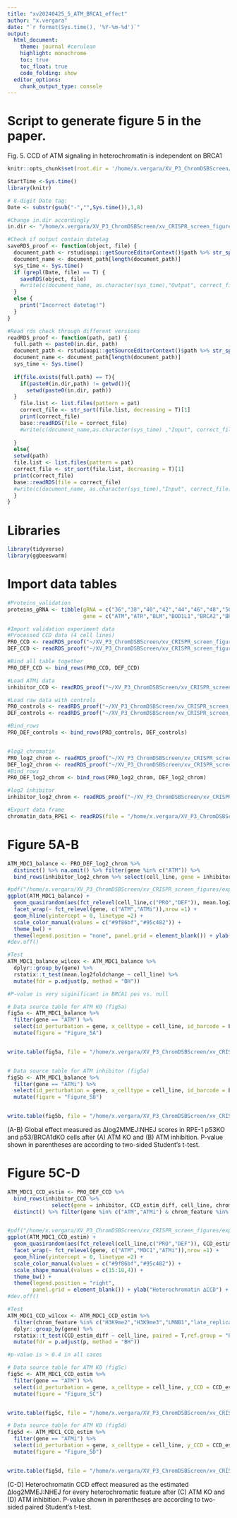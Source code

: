 ```yaml
---
title: "xv20240425_5_ATM_BRCA1_effect"
author: "x.vergara"
date: "`r format(Sys.time(), '%Y-%m-%d')`"
output:
  html_document:
    theme: journal #cerulean
    highlight: monochrome
    toc: true
    toc_float: true
    code_folding: show
  editor_options:
    chunk_output_type: console
---
```


# Script to generate figure 5 in the paper.
Fig. 5. CCD of ATM signaling in heterochromatin is independent on BRCA1 

```r
knitr::opts_chunk$set(root.dir = '/home/x.vergara/XV_P3_ChromDSBScreen/xv_CRISPR_screen_figures/rmarkdown/xv20210920_paper_scripts/short_version/knit_html/')

StartTime <-Sys.time()
library(knitr)

# 8-digit Date tag:
Date <- substr(gsub("-","",Sys.time()),1,8)

#Change in.dir accordingly
in.dir <- "/home/x.vergara/XV_P3_ChromDSBScreen/xv_CRISPR_screen_figures/"

#Check if output contain datetag
saveRDS_proof <- function(object, file) {
  document_path <- rstudioapi::getSourceEditorContext()$path %>% str_split(pattern = "/") %>% unlist()
  document_name <- document_path[length(document_path)]
  sys_time <- Sys.time()
  if (grepl(Date, file) == T) {
    saveRDS(object, file)
    #write(c(document_name, as.character(sys_time),"Output", correct_file), file = paste0(in.dir,"log"), ncolumns = 4, sep = "\t", append = T)
  }
  else {
    print("Incorrect datetag!")
  }
}

#Read rds check through different versions
readRDS_proof <- function(path, pat) {
  full.path <- paste0(in.dir, path)
  document_path <- rstudioapi::getSourceEditorContext()$path %>% str_split(pattern = "/") %>% unlist()
  document_name <- document_path[length(document_path)]
  sys_time <- Sys.time()
  
  if(file.exists(full.path) == T){
    if(paste0(in.dir,path) != getwd()){
      setwd(paste0(in.dir, path))
  }
    file.list <- list.files(pattern = pat)
    correct_file <- str_sort(file.list, decreasing = T)[1]
    print(correct_file)
    base::readRDS(file = correct_file)
    #write(c(document_name,as.character(sys_time) ,"Input", correct_file), file = paste0(in.dir,"log"), ncolumns = 4, sep = "\t", append = T)
    
  }
  else{
  setwd(path)
  file.list <- list.files(pattern = pat)
  correct_file <- str_sort(file.list, decreasing = T)[1]
  print(correct_file)
  base::readRDS(file = correct_file)
  #write(c(document_name, as.character(sys_time),"Input", correct_file),file = paste0(in.dir,"log"), ncolumns = 4, sep = "\t", append = T)
  }
}
```


# Libraries
```r
library(tidyverse)
library(ggbeeswarm)
```

# Import data tables
```r
#Proteins_validation
proteins_gRNA <- tibble(gRNA = c("36","38","40","42","44","46","48","50","52","54","56","58","60","62","64","66","68","70","72","74"),
                        gene = c("ATM","ATR","BLM","BOD1L1","BRCA2","BRCC3","CHAF1A","CHEK2","FAAP24","FANCD2","FANCG","FANCM","MDC1","PARP1","POLL","RAD50","RBBP8","RMI2","SMC5","TOPBP1"))

#Import validation experiment data
#Processed CCD data (4 cell lines)
PRO_CCD <- readRDS_proof("~/XV_P3_ChromDSBScreen/xv_CRISPR_screen_figures/data/processed_data","PRO_CCD")
DEF_CCD <- readRDS_proof("~/XV_P3_ChromDSBScreen/xv_CRISPR_screen_figures/data/processed_data","DEF_CCD")

#Bind all table together
PRO_DEF_CCD <- bind_rows(PRO_CCD, DEF_CCD)

#Load ATMi data 
inhibitor_CCD <- readRDS_proof("~/XV_P3_ChromDSBScreen/xv_CRISPR_screen_figures/data/processed_data","inhibitor_CCD")

#Load raw data with controls
PRO_controls <- readRDS_proof("~/XV_P3_ChromDSBScreen/xv_CRISPR_screen_figures/data/processed_data/CCD_validation_RPE1/","PRO_screening_raw") %>% filter(gRNA == "halfLBR2")
DEF_controls <- readRDS_proof("~/XV_P3_ChromDSBScreen/xv_CRISPR_screen_figures/data/processed_data/CCD_validation_RPE1/","DEF_screening_raw") %>% filter(gRNA == "LBR2")

#Bind_rows 
PRO_DEF_controls <- bind_rows(PRO_controls, DEF_controls)


#log2 chromatin
PRO_log2_chrom <- readRDS_proof("~/XV_P3_ChromDSBScreen/xv_CRISPR_screen_figures/data/processed_data/CCD_validation_RPE1/","PRO_log2")
DEF_log2_chrom <- readRDS_proof("~/XV_P3_ChromDSBScreen/xv_CRISPR_screen_figures/data/processed_data/CCD_validation_RPE1/","DEF_log2")
#Bind_rows 
PRO_DEF_log2_chrom <- bind_rows(PRO_log2_chrom, DEF_log2_chrom)

#log2 inhibitor
inhibitor_log2_chrom <- readRDS_proof("~/XV_P3_ChromDSBScreen/xv_CRISPR_screen_figures/data/processed_data/CCD_validation_RPE1/","inhibitor_log2")

#Export data frame
chromatin_data_RPE1 <- readRDS(file = "/home/x.vergara/XV_P3_ChromDSBScreen/xv_CRISPR_screen_figures/data/revisions/validation_screen/xv20230806_DSB_TRIP_pool_chromatin_data.rds")

```

# Figure 5A-B
```r
ATM_MDC1_balance <- PRO_DEF_log2_chrom %>%
  distinct() %>% na.omit() %>% filter(gene %in% c("ATM")) %>%
  bind_rows(inhibitor_log2_chrom %>% select(cell_line, gene = inhibitor, mean.log2foldchange, dam_LMNB1, dam_H3K9me2,dam_H3K9me3))

#pdf("/home/x.vergara/XV_P3_ChromDSBScreen/xv_CRISPR_screen_figures/export/xv20220117_paper_figure_short/figure_5_ATM_MDC1/xv20231027_Fig5AB_global_ATM_MDC1_log2diff.pdf",width = 4, height = 2.5)
ggplot(ATM_MDC1_balance) +
  geom_quasirandom(aes(fct_relevel(cell_line,c("PRO","DEF")), mean.log2foldchange, color = cell_line)) + 
  facet_wrap(~ fct_relevel(gene, c("ATM","ATMi")),nrow =1) +
  geom_hline(yintercept = 0, linetype =2) +
  scale_color_manual(values = c("#9f86bf","#95c482")) +
  theme_bw() +
  theme(legend.position = "none", panel.grid = element_blank()) + ylab("Global ∆log2 MMEJ:NHEJ") + xlab("Cell line")
#dev.off()

#Test
ATM_MDC1_balance_wilcox <- ATM_MDC1_balance %>% 
  dplyr::group_by(gene) %>%
  rstatix::t_test(mean.log2foldchange ~ cell_line) %>%
  mutate(fdr = p.adjust(p, method = "BH"))

#P-value is very siginificant in BRCA1 pos vs. null

# Data source table for ATM KO (fig5a)
fig5a <- ATM_MDC1_balance %>%
  filter(gene == "ATM") %>%
  select(id_perturbation = gene, x_celltype = cell_line, id_barcode = barcode, y_globaldelta = mean.log2foldchange) %>%
  mutate(figure = "Figure_5A")


write.table(fig5a, file = "/home/x.vergara/XV_P3_ChromDSBScreen/xv_CRISPR_screen_figures/export/xv20220117_paper_figure_short/source_data/xv20240417_sourcedata_fig5a.txt", row.names = F)


# Data source table for ATM inhibitor (fig5a)
fig5b <- ATM_MDC1_balance %>%
  filter(gene == "ATMi") %>%
  select(id_perturbation = gene, x_celltype = cell_line, id_barcode = barcode, y_globaldelta = mean.log2foldchange) %>%
  mutate(figure = "Figure_5B")


write.table(fig5b, file = "/home/x.vergara/XV_P3_ChromDSBScreen/xv_CRISPR_screen_figures/export/xv20220117_paper_figure_short/source_data/xv20240417_sourcedata_fig5b.txt", row.names = F)

```
(A-B) Global effect measured as ∆log2MMEJ:NHEJ scores in RPE-1 p53KO and p53/BRCA1dKO cells after (A) ATM KO and (B) ATM inhibition. P-value shown in parentheses are according to two-sided Student’s t-test.

# Figure 5C-D
```r
ATM_MDC1_CCD_estim <- PRO_DEF_CCD %>%
  bind_rows(inhibitor_CCD %>%
              select(gene = inhibitor, CCD_estim_diff, cell_line, chrom_feature, CCD_synergy_score, global_diff)) %>%
  distinct() %>% filter(gene %in% c("ATM","ATMi") & chrom_feature %in% c("LMNB1","H3K9me2","H3K9me3","H3K27me3","late_replicating")) 


#pdf("/home/x.vergara/XV_P3_ChromDSBScreen/xv_CRISPR_screen_figures/export/xv20220117_paper_figure_short/figure_5_ATM_MDC1/xv20231130_Fig5CD_CCD_effect_heterochromatin.pdf",width = 4.5, height =  2.5)
ggplot(ATM_MDC1_CCD_estim) +
  geom_quasirandom(aes(fct_relevel(cell_line,c("PRO","DEF")), CCD_estim_diff, color = cell_line, shape = chrom_feature), size = 3) + 
  facet_wrap(~ fct_relevel(gene, c("ATM","MDC1","ATMi")),nrow =1) +
  geom_hline(yintercept = 0, linetype =2) +
  scale_color_manual(values = c("#9f86bf","#95c482")) +
  scale_shape_manual(values = c(15:18,4)) +
  theme_bw() +
  theme(legend.position = "right",
        panel.grid = element_blank()) + ylab("Heterochromatin ∆CCD") + xlab("Cell line")
#dev.off()

#Test
ATM_MDC1_CCD_wilcox <- ATM_MDC1_CCD_estim %>% 
  filter(chrom_feature %in% c("H3K9me2","H3K9me3","LMNB1","late_replicating","H3K27me3")) %>% 
  dplyr::group_by(gene) %>%
  rstatix::t_test(CCD_estim_diff ~ cell_line, paired = T,ref.group = "PRO") %>%
  mutate(fdr = p.adjust(p, method = "BH"))

#p-value is > 0.4 in all cases

# Data source table for ATM KO (fig5c)
fig5c <- ATM_MDC1_CCD_estim %>%
  filter(gene == "ATM") %>%
  select(id_perturbation = gene, x_celltype = cell_line, y_CCD = CCD_estim_diff, symbol_chromatin = chrom_feature) %>%
  mutate(figure = "Figure_5C")


write.table(fig5c, file = "/home/x.vergara/XV_P3_ChromDSBScreen/xv_CRISPR_screen_figures/export/xv20220117_paper_figure_short/source_data/xv20240417_sourcedata_fig5c.txt", row.names = F)

# Data source table for ATM KO (fig5d)
fig5d <- ATM_MDC1_CCD_estim %>%
  filter(gene == "ATMi") %>%
  select(id_perturbation = gene, x_celltype = cell_line, y_CCD = CCD_estim_diff, symbol_chromatin = chrom_feature) %>%
  mutate(figure = "Figure_5D")


write.table(fig5d, file = "/home/x.vergara/XV_P3_ChromDSBScreen/xv_CRISPR_screen_figures/export/xv20220117_paper_figure_short/source_data/xv20240417_sourcedata_fig5d.txt", row.names = F)

```
(C-D) Heterochromatin CCD effect measured as the estimated ∆log2MMEJ:NHEJ for every heterochromatic feature after (C) ATM KO and (D) ATM inhibition. P-value shown in parentheses are according to two-sided paired Student’s t-test.


